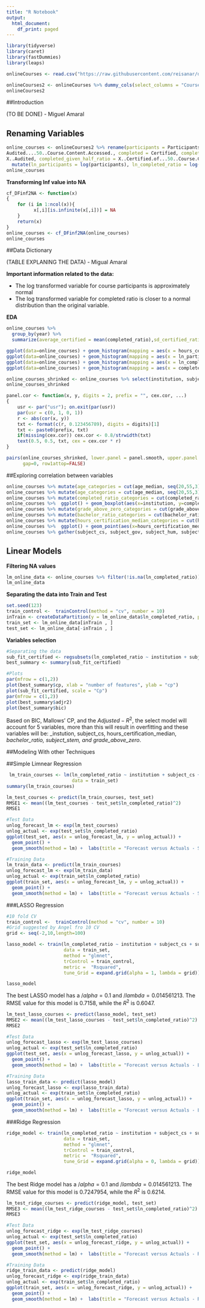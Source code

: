 ---
title: "R Notebook"
output:
  html_document:
    df_print: paged
---

```{r}
library(tidyverse)
library(caret)
library(fastDummies)
library(leaps)
```

```{r}
onlineCourses <- read.csv("https://raw.githubusercontent.com/reisanar/datasets/master/harvardMIT.csv")
```

```{r}
onlineCourses2 <- onlineCourses %>% dummy_cols(select_columns = "Course.Subject") 
onlineCourses2
```


##Introduction

(TO BE DONE) - Miguel Amaral


## Renaming Variables

```{r}
online_courses <- onlineCourses2 %>% rename(participants = Participants..Course.Content.Accessed., institution = Institution, course_number = Course.Number, launch_date = Launch.Date, course = Course.Title, instructors = Instructors, subject = Course.Subject, year = Year, honor_certificate = Honor.Code.Certificates, half_completed = 
Audited....50..Course.Content.Accessed., completed = Certified, completed_ratio = X..Certified, half_completed_ratio = 
X..Audited, completed_given_half_ratio = X..Certified.of...50..Course.Content.Accessed, played_video_ratio = X..Played.Video, posted_forum_ratio = X..Posted.in.Forum, grade_above_zero = X..Grade.Higher.Than.Zero, course_hours = Total.Course.Hours..Thousands., hours_certification_median = Median.Hours.for.Certification, age_median = Median.Age, male_ratio = X..Male, female_ratio = X..Female, bachelor_ratio = X..Bachelor.s.Degree.or.Higher, subject_cs =  "Course.Subject_Computer Science", subject_gov = "Course.Subject_Government, Health, and Social Science", subject_hum = "Course.Subject_Humanities, History, Design, Religion, and Education", subject_stem = "Course.Subject_Science, Technology, Engineering, and Mathematics") %>%
  mutate(ln_participants = log(participants), ln_completed_ratio = log(completed_ratio))
online_courses
```

__Transforming Inf value into NA__

```{r}
cf_DFinf2NA <- function(x)
{
    for (i in 1:ncol(x)){
          x[,i][is.infinite(x[,i])] = NA
    }
    return(x)
}
online_courses <- cf_DFinf2NA(online_courses)
online_courses
```


##Data Dictionary

(TABLE EXPLANING THE DATA) - Migual Amaral

__Important information related to the data:__

- The log transformed variable for course participants is approximately normal
- The log transformed variable for completed ratio is closer to a normal distribution than the original variable.

__EDA__

```{r}
online_courses %>% 
  group_by(year) %>% 
  summarize(average_certified = mean(completed_ratio),sd_certified_ratio = sd(completed_ratio))
```


```{r}
ggplot(data=online_courses) + geom_histogram(mapping = aes(x = hours_certification_median))
ggplot(data=online_courses) + geom_histogram(mapping = aes(x = ln_participants))
ggplot(data=online_courses) + geom_histogram(mapping = aes(x = ln_completed_ratio))
ggplot(data=online_courses) + geom_histogram(mapping = aes(x = completed_ratio))
```

```{r}
online_courses_shrinked <- online_courses %>% select(institution, subject, year, ln_participants, half_completed, half_completed_ratio, completed_ratio, grade_above_zero, course_hours, bachelor_ratio, hours_certification_median, age_median, subject_cs, subject_gov, subject_hum, subject_stem)
online_courses_shrinked
```

```{r}
panel.cor <- function(x, y, digits = 2, prefix = "", cex.cor, ...) 
{ 
    usr <- par("usr"); on.exit(par(usr)) 
    par(usr = c(0, 1, 0, 1)) 
    r <- abs(cor(x, y)) 
    txt <- format(c(r, 0.123456789), digits = digits)[1] 
    txt <- paste0(prefix, txt) 
    if(missing(cex.cor)) cex.cor <- 0.8/strwidth(txt) 
    text(0.5, 0.5, txt, cex = cex.cor * r) 
} 

pairs(online_courses_shrinked, lower.panel = panel.smooth, upper.panel = panel.cor, 
      gap=0, row1attop=FALSE) 
```

##Exploring correlation between variables

```{r}
online_courses %>% mutate(age_categories = cut(age_median, seq(20,55,3), right=FALSE)) %>%  ggplot() + geom_boxplot(aes(x=age_categories, y=hours_certification_median))
online_courses %>% mutate(age_categories = cut(age_median, seq(20,55,3), right=FALSE)) %>%  ggplot() + geom_boxplot(aes(x=age_categories, y=completed_ratio))
online_courses %>% mutate(completed_ratio_categories = cut(completed_ratio, seq(0,100,5), right=FALSE)) %>%  ggplot() + geom_boxplot(aes(x=completed_ratio_categories, y=age_median))
online_courses %>%  ggplot() + geom_boxplot(aes(x=institution, y=completed_ratio))
online_courses %>% mutate(grade_above_zero_categories = cut(grade_above_zero, seq(0,56,8), right=FALSE)) %>% ggplot() + geom_boxplot(aes(x=grade_above_zero_categories, y=completed_ratio))
online_courses %>% mutate(bachelor_ratio_categories = cut(bachelor_ratio, seq(40,100,5), right=FALSE)) %>%  ggplot() + geom_boxplot(aes(x=bachelor_ratio_categories, y=completed_ratio))
online_courses %>% mutate(hours_certification_median_categories = cut(hours_certification_median, seq(0,100,10), right=FALSE)) %>%  ggplot() + geom_boxplot(aes(x=hours_certification_median_categories, y=completed_ratio))
online_courses %>%  ggplot() + geom_point(aes(x=hours_certification_median, y=completed_ratio))
online_courses %>% gather(subject_cs, subject_gov, subject_hum, subject_stem, key = "subject", value = "boolean_auxiliar") %>% filter(boolean_auxiliar == 1) %>% ggplot() + geom_boxplot(aes(x=subject, y=completed_ratio))
```

## Linear Models

__Filtering NA values__

```{r}
lm_online_data <- online_courses %>% filter(!is.na(ln_completed_ratio))
lm_online_data
```

__Separating the data into Train and Test__

```{r}
set.seed(123)
train_control <-  trainControl(method = "cv", number = 10)
inTrain <- createDataPartition(y = lm_online_data$ln_completed_ratio, p = 0.7, list = FALSE)
train_set <- lm_online_data[inTrain , ]
test_set <- lm_online_data[-inTrain , ]
```

__Variables selection__

```{r}
#Separating the data
sub_fit_certified <- regsubsets(ln_completed_ratio ~ institution + subject_stem + subject_cs + hours_certification_median + year + age_median + bachelor_ratio + grade_above_zero , data = train_set)
best_summary <- summary(sub_fit_certified)

#Plots
par(mfrow = c(1,2))
plot(best_summary$cp, xlab = "number of features", ylab = "cp")
plot(sub_fit_certified, scale = "Cp")
par(mfrow = c(1,2))
plot(best_summary$adjr2)
plot(best_summary$bic)
```

 Based on BIC, Mallows' CP, and the $Adjusted-R^2$, the select model will account for 5 variables, more than this will result in overfitting and these variables will be: _instution, subject_cs, hours_certification_median, _bachelor_ratio, subject_stem, and grade_above_zero_. 
 
##Modeling With other Techniques

##Simple Limnear Regression
 
```{r}
 lm_train_courses <- lm(ln_completed_ratio ~ institution + subject_cs + subject_stem + hours_certification_median + bachelor_ratio + grade_above_zero, 
                        data = train_set)
summary(lm_train_courses)
```
 
```{r}
lm_test_courses <- predict(lm_train_courses, test_set)
RMSE1 <- mean((lm_test_courses - test_set$ln_completed_ratio)^2) 
RMSE1

#Test Data
unlog_forecast_lm <- exp(lm_test_courses)
unlog_actual <- exp(test_set$ln_completed_ratio)
ggplot(test_set, aes(x = unlog_forecast_lm, y = unlog_actual)) + 
  geom_point() + 
  geom_smooth(method = lm) +  labs(title = "Forecast versus Actuals - Simple Linear Regression (Test Data)", x = "Forecast", y = "Actual")

#Training Data
lm_train_data <- predict(lm_train_courses)
unlog_forecast_lm <- exp(lm_train_data)
unlog_actual <- exp(train_set$ln_completed_ratio)
ggplot(train_set, aes(x = unlog_forecast_lm, y = unlog_actual)) + 
  geom_point() + 
  geom_smooth(method = lm) +  labs(title = "Forecast versus Actuals - Simple Linear Regression (Train Data)", x = "Forecast", y = "Actual")
```
 
###LASSO Regression
 
```{r}
#10 fold CV
train_control <-  trainControl(method = "cv", number = 10)
#Grid suggested by Angel fro 10 CV
grid <- seq(-2,10,length=100)

lasso_model <- train(ln_completed_ratio ~ institution + subject_cs + subject_stem + hours_certification_median + bachelor_ratio + grade_above_zero,
                     data = train_set, 
                     method = "glmnet", 
                     trControl = train_control,
                     metric =  "Rsquared",
                     tune_Grid = expand.grid(alpha = 1, lambda = grid))

lasso_model
```
 
 The best LASSO model has a $/alpha=0.1$ and $/lambda=0.014561213$. The RMSE value for this model is 0.7158, while the $R^2$ is 0.6047.

```{r}
lm_test_lasso_courses <- predict(lasso_model, test_set)
RMSE2 <- mean((lm_test_lasso_courses - test_set$ln_completed_ratio)^2) 
RMSE2

#Test Data
unlog_forecast_lasso <- exp(lm_test_lasso_courses)
unlog_actual <- exp(test_set$ln_completed_ratio)
ggplot(test_set, aes(x = unlog_forecast_lasso, y = unlog_actual)) + 
  geom_point() + 
  geom_smooth(method = lm) +  labs(title = "Forecast versus Actuals - LASSO (Test Data)", x = "Forecast", y = "Actual")

#Training Data
lasso_train_data <- predict(lasso_model)
unlog_forecast_lasso <- exp(lasso_train_data)
unlog_actual <- exp(train_set$ln_completed_ratio)
ggplot(train_set, aes(x = unlog_forecast_lasso, y = unlog_actual)) + 
  geom_point() + 
  geom_smooth(method = lm) +  labs(title = "Forecast versus Actuals - LASSO (Train Data)", x = "Forecast", y = "Actual")
```

###Ridge Regression
 
```{r}
ridge_model <- train(ln_completed_ratio ~ institution + subject_cs + subject_stem + hours_certification_median + bachelor_ratio + grade_above_zero,
                     data = train_set, 
                     method = "glmnet", 
                     trControl = train_control,
                     metric =  "Rsquared",
                     tune_Grid = expand.grid(alpha = 0, lambda = grid))

ridge_model
```

 The best Ridge model has a $/alpha=0.1$ and $/lambda=0.014561213$. The RMSE value for this model is 0.7247954, while the $R^2$ is 0.6214.
 
```{r}
lm_test_ridge_courses <- predict(ridge_model, test_set)
RMSE3 <- mean((lm_test_ridge_courses - test_set$ln_completed_ratio)^2) 
RMSE3

#Test Data
unlog_forecast_ridge <- exp(lm_test_ridge_courses)
unlog_actual <- exp(test_set$ln_completed_ratio)
ggplot(test_set, aes(x = unlog_forecast_ridge, y = unlog_actual)) + 
  geom_point() + 
  geom_smooth(method = lm) +  labs(title = "Forecast versus Actuals - Ridge (Test Data)", x = "Forecast", y = "Actual")

#Training Data
ridge_train_data <- predict(ridge_model)
unlog_forecast_ridge <- exp(ridge_train_data)
unlog_actual <- exp(train_set$ln_completed_ratio)
ggplot(train_set, aes(x = unlog_forecast_ridge, y = unlog_actual)) + 
  geom_point() + 
  geom_smooth(method = lm) +  labs(title = "Forecast versus Actuals - Ridge (Train Data)", x = "Forecast", y = "Actual")
```